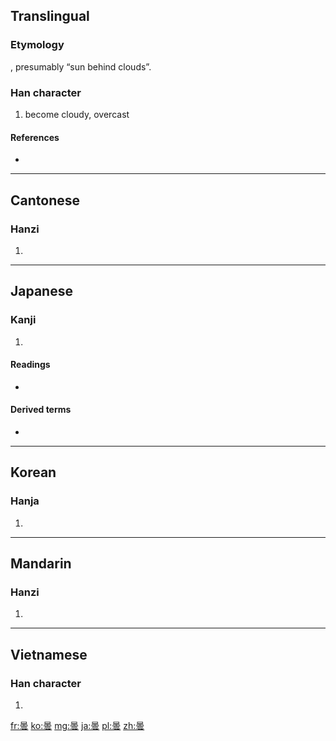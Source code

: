 {{also|昙}}
==Translingual==
{{zh-forms|[[昙]]|曇}}
===Etymology===
{{Han compound|日|雲|ls=ic}}, presumably “sun behind clouds”.
{{rfe}}

===Han character===
{{Han char|rn=72|rad=日|as=12|sn=16|four=6073<sub>1</sub>|canj=日一月戈 (AMBI)}}

# become cloudy, overcast

====References====
* {{Han ref|kx=0500.130|dkj=14172|dj=0870.090|hdz=21536.040|uh=66C7|ud=26311|bh=BEE8|bd=48872}}

----

==Cantonese==

===Hanzi===
{{yue-hanzi|jyut=|y=taam4|sim=昙}}

# {{defn|lang=yue|sort=日12}}

----

==Japanese==

===Kanji===
{{ja-kanji|grade=c|rs=日12}}

# {{defn|lang=ja|sort=日12}}

====Readings====
* {{ja-readings|on=[[どん]] (don), [[たん]] (tan)|kun=[[くもる]] (kumoru), [[くもり]] (kumori)}}

====Derived terms====
* {{term|曇り||cloudy|tr=[[くもり]], [[kumori]]|sc=Jpan|lang=ja}}
----

==Korean==

===Hanja===
{{ko-hanja|hangeul=담|eumhun=|rv=dam|mr=tam|y=tam}}

# {{defn|lang=ko|sort=日12}}

----

==Mandarin==

===Hanzi===
{{cmn-hanzi|sim=昙|pin=[[tán]] ([[tan2]])|wg=t'an<sup>2</sup>}}

# {{defn|lang=cmn|sort=日12}}

----

==Vietnamese==

===Han character===
{{vi-hantu|[[đàm]]|rs=日12}}

# {{defn|lang=vi|sort=日12}}

[[fr:曇]]
[[ko:曇]]
[[mg:曇]]
[[ja:曇]]
[[pl:曇]]
[[zh:曇]]